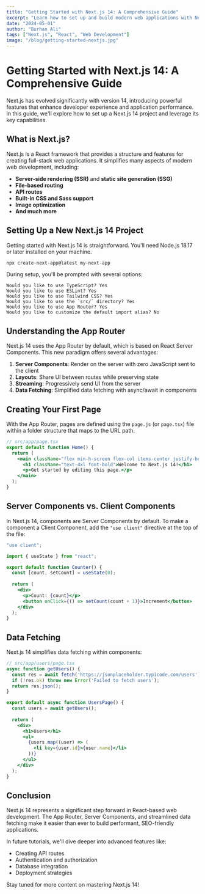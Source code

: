 ```yaml
---
title: "Getting Started with Next.js 14: A Comprehensive Guide"
excerpt: "Learn how to set up and build modern web applications with Next.js 14, the latest version of the popular React framework."
date: "2024-05-01"
author: "Burhan Ali"
tags: ["Next.js", "React", "Web Development"]
image: "/blog/getting-started-nextjs.jpg"
---
```


# Getting Started with Next.js 14: A Comprehensive Guide

Next.js has evolved significantly with version 14, introducing powerful features that enhance developer experience and application performance. In this guide, we'll explore how to set up a Next.js 14 project and leverage its key capabilities.

## What is Next.js?

Next.js is a React framework that provides a structure and features for creating full-stack web applications. It simplifies many aspects of modern web development, including:

- **Server-side rendering (SSR)** and **static site generation (SSG)**
- **File-based routing**
- **API routes**
- **Built-in CSS and Sass support**
- **Image optimization**
- **And much more**

## Setting Up a New Next.js 14 Project

Getting started with Next.js 14 is straightforward. You'll need Node.js 18.17 or later installed on your machine.

```bash
npx create-next-app@latest my-next-app
```

During setup, you'll be prompted with several options:

```
Would you like to use TypeScript? Yes
Would you like to use ESLint? Yes
Would you like to use Tailwind CSS? Yes
Would you like to use the `src/` directory? Yes
Would you like to use App Router? Yes
Would you like to customize the default import alias? No
```

## Understanding the App Router

Next.js 14 uses the App Router by default, which is based on React Server Components. This new paradigm offers several advantages:

1. **Server Components**: Render on the server with zero JavaScript sent to the client
2. **Layouts**: Share UI between routes while preserving state
3. **Streaming**: Progressively send UI from the server
4. **Data Fetching**: Simplified data fetching with async/await in components

## Creating Your First Page

With the App Router, pages are defined using the `page.js` (or `page.tsx`) file within a folder structure that maps to the URL path.

```jsx
// src/app/page.tsx
export default function Home() {
  return (
    <main className="flex min-h-screen flex-col items-center justify-between p-24">
      <h1 className="text-4xl font-bold">Welcome to Next.js 14!</h1>
      <p>Get started by editing this page.</p>
    </main>
  );
}
```

## Server Components vs. Client Components

In Next.js 14, components are Server Components by default. To make a component a Client Component, add the `"use client"` directive at the top of the file:

```jsx
"use client";

import { useState } from "react";

export default function Counter() {
  const [count, setCount] = useState(0);
  
  return (
    <div>
      <p>Count: {count}</p>
      <button onClick={() => setCount(count + 1)}>Increment</button>
    </div>
  );
}
```

## Data Fetching

Next.js 14 simplifies data fetching within components:

```jsx
// src/app/users/page.tsx
async function getUsers() {
  const res = await fetch('https://jsonplaceholder.typicode.com/users');
  if (!res.ok) throw new Error('Failed to fetch users');
  return res.json();
}

export default async function UsersPage() {
  const users = await getUsers();
  
  return (
    <div>
      <h1>Users</h1>
      <ul>
        {users.map((user) => (
          <li key={user.id}>{user.name}</li>
        ))}
      </ul>
    </div>
  );
}
```

## Conclusion

Next.js 14 represents a significant step forward in React-based web development. The App Router, Server Components, and streamlined data fetching make it easier than ever to build performant, SEO-friendly applications.

In future tutorials, we'll dive deeper into advanced features like:

- Creating API routes
- Authentication and authorization
- Database integration
- Deployment strategies

Stay tuned for more content on mastering Next.js 14! 